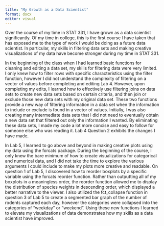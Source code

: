 ```yaml
---
title: "My Growth as a Data Scientist"
format: docx
editor: visual
---
```


Over the course of my time in STAT 331, I have grown as a data scientist significantly. Of my time in college, this is the first course I have taken that has exposed me to the type of work I would be doing as a future data scientist. In particular, my skills in filtering data sets and making creative visualizations of my data have become stronger during my time in STAT 331.

In the beginning of the class when I had learned basic functions for cleaning and editing a data set, my skills for filtering data were very limited. I only knew how to filter rows with specific characteristics using the filter function, however I did not understand the complexity of filtering on a vector of values before completing and editing Lab 4. However, upon completing my edits, I learned how to effectively use filtering joins on data sets to create new data sets based on certain criteria, and then join or exclude those new data sets with my original data set. These two functions provide a new way of filtering information in a data set when the information to include or exclude is found in a vector of values. Initially, I was also creating many intermediate data sets that I did not need to eventually obtain a new data set that filtered out only the information I wanted. By eliminating these data sets, I made my code a lot more concise and easy to follow for someone else who was reading it. Lab 4 Question 2 exhibits the changes I have made.

In Lab 5, I learned to go above and beyond in making creative plots using my data using the forcats package. During the beginning of the course, I only knew the bare minimum of how to create visualizations for categorical and numerical data, and I did not take the time to explore the various arguments I could include to make my plots more creative and readable. On question 1 of Lab 5, I discovered how to reorder boxplots by a specific variable using the forcats reorder function. Rather than outputting all of my boxplots in a meaningless order, the reorder function allowed me to display the distribution of species weights in descending order, which displayed a better narrative to the viewer. I also utilized the fct_collapse function in question 3 of Lab 5 to create a segmented bar graph of the number of rodents captured each day, however the categories were collapsed into the categories of "weekday" or "weekend". Using these new functions I learned to elevate my visualizations of data demonstrates how my skills as a data scientist have improved.
